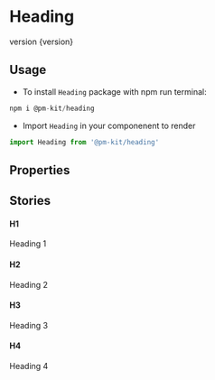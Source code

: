 
<Meta title="Design System|Heading" componenent={Heading} />

# Heading
<Subtitle>
version {version}
</Subtitle>

## Usage
* To install `Heading` package with npm run terminal:

```jsx
npm i @pm-kit/heading

```
* Import `Heading` in your componenent to render

```jsx
import Heading from '@pm-kit/heading'

```

## Properties 

<Props of={Heading} />

## Stories

#### H1
<Preview>
<Story name="h1">
  <Heading tag="h1" level="h1">
    Heading 1
  </Heading>
</Story>
</Preview>

#### H2
<Preview>
<Story name="h2">
  <Heading level="h2" tag="h2">
    Heading 2
  </Heading>
</Story>
</Preview>

#### H3
<Preview>
<Story name="h3">
  <Heading level="h3" tag="h3">
    Heading 3
  </Heading>
</Story>
</Preview>

#### H4
<Preview>
<Story name="h4">
  <Heading level="h4" tag="h4">
    Heading 4
  </Heading>
</Story>
</Preview>

